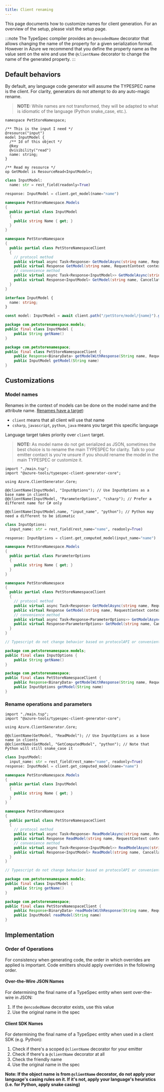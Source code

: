```yaml
---
title: Client renaming
---
```



This page documents how to customize names for client generation. For an overview of the setup, please visit the setup page.

:::note
The TypeSpec compiler provides an `@encodedName` decorator that allows changing the name of the property for a given serialization format.
However in Azure we recommend that you define the property name as the value sent on the wire and use the `@clientName` decorator to change the name of the generated property.
:::

## Default behaviors

By default, any language code generator will assume the TYPESPEC name is the client. For clarity, generators do not attempt to do any auto-magic rename.

> **NOTE:** While names are not transformed, they will be adapted to what is idiomatic of the language (Python snake_case, etc.).

<ClientTabs>

```typespec title=main.tsp
namespace PetStoreNamespace;

/** This is the input I need */
@resource("input")
model InputModel {
  /** Id of this object */
  @key
  @visibility("read")
  name: string;
}

/** Read my resource */
op GetModel is ResourceRead<InputModel>;
```

```python
class InputModel:
  name: str = rest_field(readonly=True)

response: InputModel = client.get_model(name="name")
```

```csharp
namespace PetStoreNamespace.Models
{
  public partial class InputModel
  {
    public string Name { get; }
  }
}

namespace PetStoreNamespace
{
  public partial class PetStoreNamespaceClient
  {
    // protocol method
    public virtual async Task<Response> GetModelAsync(string name, RequestContext context) {}
    public virtual Response GetModel(string name, RequestContext context) {}
    // convenience method
    public virtual async Task<Response<InputModel>> GetModelAsync(string name, CancellationToken cancellationToken = default) {}
    public virtual Response<InputModel> GetModel(string name, CancellationToken cancellationToken = default) {}
  }
}
```

```typescript
interface InputModel {
  name: string;
}

const model: InputModel = await client.path("/petStore/model/{name}").get();
```

```java
package com.petstorenamespace.models;
public final class InputModel {
    public String getName()
}

package com.petstorenamespace;
public final class PetStoreNamespaceClient {
    public Response<BinaryData> getModelWithResponse(String name, RequestOptions requestOptions)
    public InputModel getModel(String name)
}
```

</ClientTabs>

## Customizations

### Model names

Renames in the context of models can be done on the model name and the attribute name. [Renames have a target](https://microsoft.github.io/typespec/standard-library/projected-names#known-targets):

- `client` means that all client will use that name
- `csharp`, `javascript`, `python`, `java` means you target this specific language

Language target takes priority over `client` target.

> **NOTE:** As model name do not get serialized as JSON, sometimes the best choice is to rename the main TYPESPEC for clarity. Talk to your emitter contact is you're unsure
> if you should rename the model in the main TYPESPEC or customize it.

<ClientTabs>

```typespec title=client.tsp
import "./main.tsp";
import "@azure-tools/typespec-client-generator-core";

using Azure.ClientGenerator.Core;

@@clientName(InputModel, "InputOptions"); // Use InputOptions as a base name in clients
@@clientName(InputModel, "ParameterOptions", "csharp"); // Prefer a different name for C# only

@@clientName(InputModel.name, "input_name", "python"); // Python may need a different to be idiomatic
```

```python
class InputOptions:
  input_name: str = rest_field(rest_name="name", readonly=True)

response: InputOptions = client.get_computed_model(input_name="name")
```

```csharp
namespace PetStoreNamespace.Models
{
  public partial class ParameterOptions
  {
    public string Name { get; }
  }
}

namespace PetStoreNamespace
{
  public partial class PetStoreNamespaceClient
  {
    // protocol method
    public virtual async Task<Response> GetModelAsync(string name, RequestContext context) {}
    public virtual Response GetModel(string name, RequestContext context) {}
    // convenience method
    public virtual async Task<Response<ParameterOptions>> GetModelAsync(string name, CancellationToken cancellationToken = default) {}
    public virtual Response<ParameterOptions> GetModel(string name, CancellationToken cancellationToken = default) {}
  }
}
```

```typescript
// Typescript do not change behavior based on protocolAPI or convenientAPI
```

```java
package com.petstorenamespace.models;
public final class InputOptions {
    public String getName()
}

package com.petstorenamespace;
public final class PetStoreNamespaceClient {
    public Response<BinaryData> getModelWithResponse(String name, RequestOptions requestOptions)
    public InputOptions getModel(String name)
}
```

</ClientTabs>

### Rename operations and parameters

<ClientTabs>

```typespec title=client.tsp
import "./main.tsp";
import "@azure-tools/typespec-client-generator-core";

using Azure.ClientGenerator.Core;

@@clientName(GetModel, "ReadModel"); // Use InputOptions as a base name in clients
@@clientName(GetModel, "GetComputedModel", "python"); // Note that Python will still snake_case it
```

```python
class InputModel:
  input_name: str = rest_field(rest_name="name", readonly=True)
response: InputModel = client.get_computed_model(name="name")
```

```csharp
namespace PetStoreNamespace.Models
{
  public partial class InputModel
  {
    public string Name { get; }
  }
}

namespace PetStoreNamespace
{
  public partial class PetStoreNamespaceClient
  {
    // protocol method
    public virtual async Task<Response> ReadModelAsync(string name, RequestContext context) {}
    public virtual Response ReadModel(string name, RequestContext context) {}
    // convenience method
    public virtual async Task<Response<InputModel>> ReadModelAsync(string name, CancellationToken cancellationToken = default) {}
    public virtual Response<InputModel> ReadModel(string name, CancellationToken cancellationToken = default) {}
  }
}
```

```typescript
// Typescript do not change behavior based on protocolAPI or convenientAPI
```

```java
package com.petstorenamespace.models;
public final class InputModel {
    public String getName()
}

package com.petstorenamespace;
public final class PetStoreNamespaceClient {
    public Response<BinaryData> readModelWithResponse(String name, RequestOptions requestOptions)
    public InputModel readModel(String name)
}
```

</ClientTabs>

## Implementation

### Order of Operations

For consistency when generating code, the order in which overrides are applied is important. Code emitters should apply overrides in the following order.

#### Over-the-Wire JSON Names

For determining the final name of a TypeSpec entity when sent over-the-wire in JSON:

1. If the `@encodedName` decorator exists, use this value
2. Use the original name in the spec

#### Client SDK Names

For determining the final name of a TypeSpec entity when used in a client SDK (e.g. Python):

1. Check if there's a scoped `@clientName` decorator for your emitter
2. Check if there's a `@clientName` decorator at all
3. Check the friendly name
4. Use the original name in the spec

**Note: If the object name is from `@clientName` decorator, do not apply your language's casing rules on it. If it's not, apply your language's heuristics (i.e. for Python, apply snake casing)**
